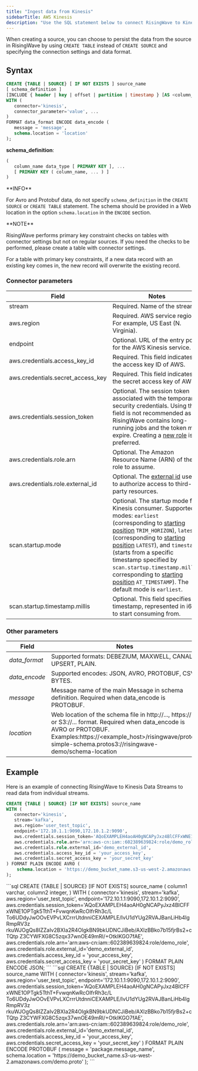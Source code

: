```yaml
---
title: "Ingest data from Kinesis"
sidebarTitle: AWS Kinesis
description: "Use the SQL statement below to connect RisingWave to Kinesis Data Streams."
---
```


When creating a source, you can choose to persist the data from the source in RisingWave by using `CREATE TABLE` instead of `CREATE SOURCE` and specifying the connection settings and data format.

## Syntax

```sql
CREATE {TABLE | SOURCE} [ IF NOT EXISTS ] source_name
[ schema_definition ]
[INCLUDE { header | key | offset | partition | timestamp } [AS <column_name>]]
WITH (
   connector='kinesis',
   connector_parameter='value', ...
)
FORMAT data_format ENCODE data_encode (
   message = 'message',
   schema.location = 'location'
);
```

**schema\_definition**:

```sql
(
   column_name data_type [ PRIMARY KEY ], ...
   [ PRIMARY KEY ( column_name, ... ) ]
)
```

<Note>
**INFO**

For Avro and Protobuf data, do not specify `schema_definition` in the `CREATE SOURCE` or `CREATE TABLE` statement. The schema should be provided in a Web location in the option `schema.location` in the `ENCODE` section.

</Note>
<Info>
**NOTE**

RisingWave performs primary key constraint checks on tables with connector settings but not on regular sources. If you need the checks to be performed, please create a table with connector settings.

For a table with primary key constraints, if a new data record with an existing key comes in, the new record will overwrite the existing record.
</Info>

### Connector parameters

| Field                               | Notes                                                                                                                                                                                                                                                                                                                          |
| ----------------------------------- | ------------------------------------------------------------------------------------------------------------------------------------------------------------------------------------------------------------------------------------------------------------------------------------------------------------------------------ |
| stream                              | Required. Name of the stream.                                                                                                                                                                                                                                                                                                  |
| aws.region                          | Required. AWS service region. For example, US East (N. Virginia).                                                                                                                                                                                                                                                              |
| endpoint                            | Optional. URL of the entry point for the AWS Kinesis service.                                                                                                                                                                                                                                                                  |
| aws.credentials.access\_key\_id     | Required. This field indicates the access key ID of AWS.                                                                                                                                                                                                                                                                       |
| aws.credentials.secret\_access\_key | Required. This field indicates the secret access key of AWS.                                                                                                                                                                                                                                                                   |
| aws.credentials.session\_token      | Optional. The session token associated with the temporary security credentials. Using this field is not recommended as RisingWave contains long-running jobs and the token may expire. Creating a [new role](https://docs.aws.amazon.com/IAM/latest/UserGuide/id%5Froles%5Fcommon-scenarios%5Faws-accounts.html) is preferred. |
| aws.credentials.role.arn            | Optional. The Amazon Resource Name (ARN) of the role to assume.                                                                                                                                                                                                                                                                |
| aws.credentials.role.external\_id   | Optional. The [external id](https://aws.amazon.com/blogs/security/how-to-use-external-id-when-granting-access-to-your-aws-resources/) used to authorize access to third-party resources.                                                                                                                                       |
| scan.startup.mode                   | Optional. The startup mode for Kinesis consumer. Supported modes: `earliest` (corresponding to [starting position](https://docs.aws.amazon.com/kinesis/latest/APIReference/API_StartingPosition.html) `TRIM_HORIZON`), `latest` (corresponding to [starting position](https://docs.aws.amazon.com/kinesis/latest/APIReference/API_StartingPosition.html) `LATEST`), and `timestamp` (starts from a specific timestamp specified by `scan.startup.timestamp.millis`, corresponding to [starting position](https://docs.aws.amazon.com/kinesis/latest/APIReference/API_StartingPosition.html) `AT_TIMESTAMP`). The default mode is `earliest`.                                              |
| scan.startup.timestamp.millis       | Optional. This field specifies the timestamp, represented in i64, to start consuming from.                                                                                                                                                                                                                                     |

### Other parameters

| Field          | Notes                                                                                                                                                                                                                                     |
| -------------- | ----------------------------------------------------------------------------------------------------------------------------------------------------------------------------------------------------------------------------------------- |
| _data\_format_ | Supported formats: DEBEZIUM, MAXWELL, CANAL, UPSERT, PLAIN.                                                                                                                                                                               |
| _data\_encode_ | Supported encodes: JSON, AVRO, PROTOBUF, CSV, BYTES.                                                                                                                                                                                      |
| _message_      | Message name of the main Message in schema definition. Required when data\_encode is PROTOBUF.                                                                                                                                            |
| _location_     | Web location of the schema file in http://..., https://..., or S3://... format. Required when data\_encode is AVRO or PROTOBUF. Examples:https://\<example\_host>/risingwave/proto-simple-schema.protos3://risingwave-demo/schema-location |

## Example

Here is an example of connecting RisingWave to Kinesis Data Streams to read data from individual streams.
<Tabs>
   <Tab title="Avro">
```sql
CREATE {TABLE | SOURCE} [IF NOT EXISTS] source_name
WITH (
   connector='kinesis',
   stream='kafka',
   aws.region='user_test_topic',
   endpoint='172.10.1.1:9090,172.10.1.2:9090',
   aws.credentials.session_token='AQoEXAMPLEH4aoAH0gNCAPyJxz4BlCFFxWNE1OPTgk5TthT+FvwqnKwRcOIfrRh3c/L To6UDdyJwOOvEVPvLXCrrrUtdnniCEXAMPLE/IvU1dYUg2RVAJBanLiHb4IgRmpRV3z rkuWJOgQs8IZZaIv2BXIa2R4OlgkBN9bkUDNCJiBeb/AXlzBBko7b15fjrBs2+cTQtp Z3CYWFXG8C5zqx37wnOE49mRl/+OtkIKGO7fAE',
   aws.credentials.role.arn='arn:aws-cn:iam::602389639824:role/demo_role',
   aws.credentials.role.external_id='demo_external_id',
   aws.credentials.access_key_id = 'your_access_key',
   aws.credentials.secret_access_key = 'your_secret_key'
) FORMAT PLAIN ENCODE AVRO (
    schema.location = 'https://demo_bucket_name.s3-us-west-2.amazonaws.com/demo.avsc'
);
```
   </Tab>
   <Tab title="JSON">
```sql
CREATE {TABLE | SOURCE} [IF NOT EXISTS] source_name (
   column1 varchar,
   column2 integer,
)
WITH (
   connector='kinesis',
   stream='kafka',
   aws.region='user_test_topic',
   endpoint='172.10.1.1:9090,172.10.1.2:9090',
   aws.credentials.session_token='AQoEXAMPLEH4aoAH0gNCAPyJxz4BlCFFxWNE1OPTgk5TthT+FvwqnKwRcOIfrRh3c/L To6UDdyJwOOvEVPvLXCrrrUtdnniCEXAMPLE/IvU1dYUg2RVAJBanLiHb4IgRmpRV3z rkuWJOgQs8IZZaIv2BXIa2R4OlgkBN9bkUDNCJiBeb/AXlzBBko7b15fjrBs2+cTQtp Z3CYWFXG8C5zqx37wnOE49mRl/+OtkIKGO7fAE',
   aws.credentials.role.arn='arn:aws-cn:iam::602389639824:role/demo_role',
   aws.credentials.role.external_id='demo_external_id',
   aws.credentials.access_key_id = 'your_access_key',
   aws.credentials.secret_access_key = 'your_secret_key'
) FORMAT PLAIN ENCODE JSON;
```
   </Tab>
      <Tab title="Protobuf">
```sql
CREATE {TABLE | SOURCE} [IF NOT EXISTS] source_name
WITH (
   connector='kinesis',
   stream='kafka',
   aws.region='user_test_topic',
   endpoint='172.10.1.1:9090,172.10.1.2:9090',
   aws.credentials.session_token='AQoEXAMPLEH4aoAH0gNCAPyJxz4BlCFFxWNE1OPTgk5TthT+FvwqnKwRcOIfrRh3c/L To6UDdyJwOOvEVPvLXCrrrUtdnniCEXAMPLE/IvU1dYUg2RVAJBanLiHb4IgRmpRV3z rkuWJOgQs8IZZaIv2BXIa2R4OlgkBN9bkUDNCJiBeb/AXlzBBko7b15fjrBs2+cTQtp Z3CYWFXG8C5zqx37wnOE49mRl/+OtkIKGO7fAE',
   aws.credentials.role.arn='arn:aws-cn:iam::602389639824:role/demo_role',
   aws.credentials.role.external_id='demo_external_id',
   aws.credentials.access_key_id = 'your_access_key',
   aws.credentials.secret_access_key = 'your_secret_key'
) FORMAT PLAIN ENCODE PROTOBUF (
    message = 'package.message_name',
    schema.location = 'https://demo_bucket_name.s3-us-west-2.amazonaws.com/demo.proto'
);
```

   </Tab>
</Tabs>

